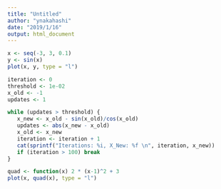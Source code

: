 ```yaml
---
title: "Untitled"
author: "ynakahashi"
date: "2019/1/16"
output: html_document
---
```



```r
x <- seq(-3, 3, 0.1)
y <- sin(x)
plot(x, y, type = "l")
```



```r
iteration <- 0
threshold <- 1e-02
x_old <- -1
updates <- 1

while (updates > threshold) {
   x_new <- x_old - sin(x_old)/cos(x_old)
   updates <- abs(x_new - x_old)
   x_old <- x_new
   iteration <- iteration + 1
   cat(sprintf("Iterations: %i, X_New: %f \n", iteration, x_new))
   if (iteration > 100) break
}

```


```r
quad <- function(x) 2 * (x-1)^2 + 3
plot(x, quad(x), type = "l")
```

